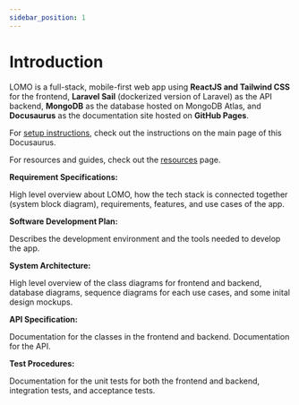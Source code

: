 ```yaml
---
sidebar_position: 1
---
```

# Introduction

LOMO is a full-stack, mobile-first web app using **ReactJS and Tailwind CSS** for the frontend, **Laravel Sail** (dockerized version of Laravel) as the API backend, **MongoDB** as the database hosted on MongoDB Atlas, and **Docusaurus** as the documentation site hosted on **GitHub Pages**.

For [setup instructions](/#setup-instructions), check out the instructions on the main page of this Docusaurus.

For resources and guides, check out the [resources](/resources/intro) page.

**Requirement Specifications:** 

High level overview about LOMO, how the tech stack is connected together (system block diagram), requirements, features, and use cases of the app.

**Software Development Plan:**

Describes the development environment and the tools needed to develop the app.

**System Architecture:**

High level overview of the class diagrams for frontend and backend, database diagrams, sequence diagrams for each use cases, and some inital design mockups.

**API Specification:**

Documentation for the classes in the frontend and backend. Documentation for the API.

**Test Procedures:**

Documentation for the unit tests for both the frontend and backend, integration tests, and acceptance tests.